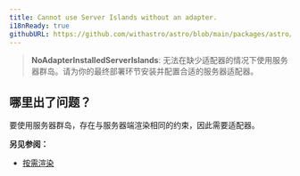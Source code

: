 ```yaml
---
title: Cannot use Server Islands without an adapter.
i18nReady: true
githubURL: https://github.com/withastro/astro/blob/main/packages/astro/src/core/errors/errors-data.ts
---
```


> **NoAdapterInstalledServerIslands**: 无法在缺少适配器的情况下使用服务器群岛。请为你的最终部署环节安装并配置合适的服务器适配器。

## 哪里出了问题？

要使用服务器群岛，存在与服务器端渲染相同的约束，因此需要适配器。

**另见参阅：**
-  [按需渲染](/zh-cn/guides/on-demand-rendering/)
